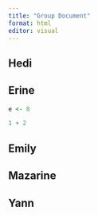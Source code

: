 ```yaml
---
title: "Group Document"
format: html
editor: visual
---
```


## Hedi

## Erine

```r
e <- 8
```

```r
1 + 2
```

## Emily

## Mazarine

## Yann
